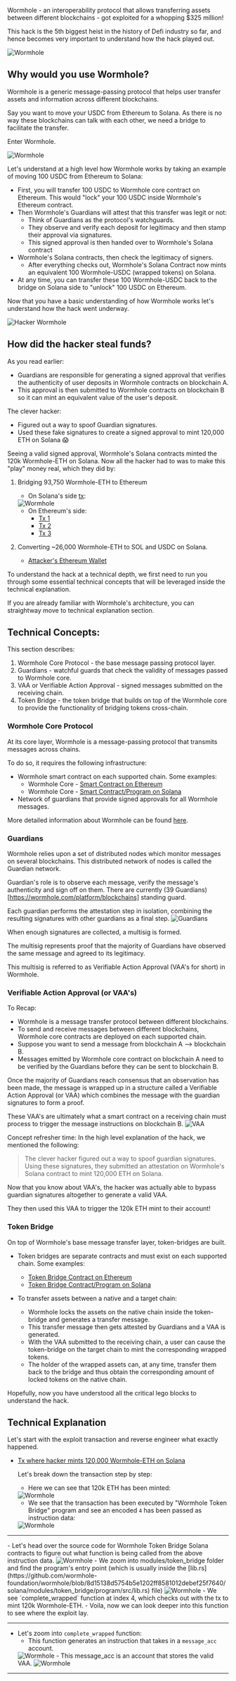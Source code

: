 
<Cover
  src="/covers/wormhole.png"
  alt="Wormhole"
  caption="wormhole.com"
/>

Wormhole - an interoperability protocol that allows transferring assets between different blockchains - got exploited for a whopping $325 million!

This hack is the 5th biggest heist in the history of Defi industry so far, and hence becomes very important to understand how the hack played out.

<Image src="/content/wormhole/wormhole1.png" alt="Wormhole" width={500} height={500} className="mx-auto" />

## Why would you use Wormhole?

Wormhole is a generic message-passing protocol that helps user transfer assets and information across different blockchains.

Say you want to move your USDC from Ethereum to Solana. As there is no way these blockchains can talk with each other, we need a bridge to facilitate the transfer.

Enter Wormhole.

<Image src="/content/wormhole/wormhole2.png" alt="Wormhole" width={500} height={500} className="mx-auto" />

Let's understand at a high level how Wormhole works by taking an example of moving 100 USDC from Ethereum to Solana:
- First, you will transfer 100 USDC to Wormhole core contract on Ethereum. This would "lock" your 100 USDC inside Wormhole's Ethereum contract.
- Then Wormhole's Guardians will attest that this transfer was legit or not:
  - Think of Guardians as the protocol's watchguards.
  - They observe and verify each deposit for legitimacy and then stamp their approval via signatures.
  - This signed approval is then handed over to Wormhole's Solana contract
- Wormhole's Solana contracts, then check the legitimacy of signers.
  - After everything checks out, Wormhole's Solana Contract now mints an equivalent 100 Wormhole-USDC (wrapped tokens) on Solana.
- At any time, you can transfer these 100 Wormhole-USDC back to the bridge on Solana side to "unlock" 100 USDC on Ethereum.

Now that you have a basic understanding of how Wormhole works let's understand how the hack went underway.

<Image src="/content/jet/hacker-jet.png" alt="Hacker Wormhole" width={500} height={500} className="mx-auto" />

## How did the hacker steal funds?
As you read earlier:
- Guardians are responsible for generating a signed approval that verifies the authenticity of user deposits in Wormhole contracts on blockchain A.
- This approval is then submitted to Wormhole contracts on blockchain B so it can mint an equivalent value of the user's deposit.

The clever hacker:
- Figured out a way to spoof Guardian signatures.
- Used these fake signatures to create a signed approval to mint 120,000 ETH on Solana 😱

Seeing a valid signed approval, Wormhole's Solana contracts minted the 120k Wormhole-ETH on Solana. Now all the hacker had to was to make this "play" money real, which they did by:
1. Bridging 93,750 Wormhole-ETH to Ethereum
    - On Solana's side [tx](https://solscan.io/account/2SDN4vEJdCdW3pGyhx2km9gB3LeHzMGLrG2j4uVNZfrx#splTransfer):
    <Image src="/tx/wormhole-solana.png" alt="Wormhole" width={500} height={500} className="mx-auto" />

    - On Ethereum's side:
        - [Tx 1](https://etherscan.io/tx/0x4d5201dd4a377f20e61fb8f42e6f929ec16bcec918f0584e39241d15b254a80f)
        - [Tx 2](https://etherscan.io/tx/0x24c7d855a0a931561e412d809e2596c3fd861cc7385566fd1cb528f9e93e5f14)
        - [Tx 3](https://etherscan.io/tx/0xd31b155e259a403ebe69831fae0ec2b4bd33dfa090c43b605a57d5c72c4fbbc7)

2. Converting ~26,000 Wormhole-ETH to SOL and USDC on Solana.
    - [Attacker's Ethereum Wallet](https://etherscan.io/address/0x629e7da20197a5429d30da36e77d06cdf796b71a)

To understand the hack at a technical depth, we first need to run you through some essential technical concepts that will be leveraged inside the technical explanation.

If you are already familiar with Wormhole's architecture, you can straightway move to technical explanation section.

## Technical Concepts:
This section describes:

1. Wormhole Core Protocol - the base message passing protocol layer.
2. Guardians - watchful guards that check the validity of messages passed to Wormhole core.
3. VAA or Verifiable Action Approval - signed messages submitted on the receiving chain.
4. Token Bridge - the token bridge that builds on top of the Wormhole core to provide the functionality of bridging tokens cross-chain.

### Wormhole Core Protocol

At its core layer, Wormhole is a message-passing protocol that transmits messages across chains.

To do so, it requires the following infrastructure:
- Wormhole smart contract on each supported chain. Some examples:
  - Wormhole Core - [Smart Contract on Ethereum](https://etherscan.io/address/0x98f3c9e6E3fAce36bAAd05FE09d375Ef1464288B)
  - Wormhole Core - [Smart Contract/Program on Solana](https://solana.fm/address/worm2ZoG2kUd4vFXhvjh93UUH596ayRfgQ2MgjNMTth?cluster=mainnet-alpha)
- Network of guardians that provide signed approvals for all Wormhole messages.

More detailed information about Wormhole can be found [here](https://wormhole.com/docs/).

### Guardians

Wormhole relies upon a set of distributed nodes which monitor messages on several blockchains. This distributed network of nodes is called the Guardian network.

Guardian's role is to observe each message, verify the message's authenticity and sign off on them. There are currently (39 Guardians)[https://wormhole.com/platform/blockchains] standing guard.

Each guardian performs the attestation step in isolation, combining the resulting signatures with other guardians as a final step.
<Image src="/content/wormhole/wormhole3.png" alt="Guardians" width={500} height={500} className="mx-auto" />

When enough signatures are collected, a multisig is formed.

The multisig represents proof that the majority of Guardians have observed the same message and agreed to its legitimacy.

This multisig is referred to as Verifiable Action Approval (VAA's for short) in Wormhole.

### Verifiable Action Approval (or VAA's)
To Recap:
- Wormhole is a message transfer protocol between different blockchains.
- To send and receive messages between different blockchains, Wormhole core contracts are deployed on each supported chain.
- Suppose you want to send a message from blockchain A --> blockchain B.
- Messages emitted by Wormhole core contract on blockchain A need to be verified by the Guardians before they can be sent to blockchain B.

Once the majority of Guardians reach consensus that an observation has been made, the message is wrapped up in a structure called a Verifiable Action Approval (or VAA) which combines the message with the guardian signatures to form a proof.

These VAA's are ultimately what a smart contract on a receiving chain must process to trigger the message instructions on blockchain B.
<Image src="/content/wormhole/wormhole4.png" alt="VAA" width={500} height={500} className="mx-auto" />

Concept refresher time:
In the high level explanation of the hack, we mentioned the following:

>The clever hacker figured out a way to spoof guardian signatures. Using these signatures, they submitted an attestation on Wormhole's Solana contract to mint 120,000 ETH on Solana.

Now that you know about VAA's, the hacker was actually able to bypass guardian signatures altogether to generate a valid VAA.

They then used this VAA to trigger the 120k ETH mint to their account!

### Token Bridge
On top of Wormhole's base message transfer layer, token-bridges are built.
- Token bridges are separate contracts and must exist on each supported chain. Some examples:
    - [Token Bridge Contract on Ethereum](https://etherscan.io/address/0x3ee18b2214aff97000d974cf647e7c347e8fa585#:~:text=Wormhole%3A%20Portal%20Token%20Bridge%20%7C%20Address%200x3ee18b2214aff97000d974cf647e7c347e8fa585%20%7C%20Etherscan)
    - [Token Bridge Contract/Program on Solana](https://solana.fm/address/wormDTUJ6AWPNvk59vGQbDvGJmqbDTdgWgAqcLBCgUb?cluster=mainnet-alpha)

- To transfer assets between a native and a target chain:
    - Wormhole locks the assets on the native chain inside the token-bridge and generates a transfer message.
    - This transfer message then gets attested by Guardians and a VAA is generated.
    - With the VAA submitted to the receiving chain, a user can cause the token-bridge on the target chain to mint the corresponding wrapped tokens.
    - The holder of the wrapped assets can, at any time, transfer them back to the bridge and thus obtain the corresponding amount of locked tokens on the native chain.

Hopefully, now you have understood all the critical lego blocks to understand the hack.

## Technical Explanation
Let's start with the exploit transaction and reverse engineer what exactly happened.
- [Tx where hacker mints 120,000 Wormhole-ETH on Solana](https://solana.fm/tx/2zCz2GgSoSS68eNJENWrYB48dMM1zmH8SZkgYneVDv2G4gRsVfwu5rNXtK5BKFxn7fSqX9BvrBc1rdPAeBEcD6Es?cluster=mainnet-alpha)

    Let's break down the transaction step by step:
    - Here we can see that 120k ETH has been minted:
    <Image src="/content/wormhole/wormhole5.png" alt="Wormhole" width={500} height={500} className="mx-auto" />

    - We see that the transaction has been executed by "Wormhole Token Bridge" program and see an encoded `4` has been passed as instruction data:
    <Image src="/content/wormhole/wormhole6.png" alt="Wormhole" width={500} height={500} className="mx-auto" />

<hr />
- Let's head over the source code for Wormhole Token Bridge Solana contracts to figure out what function is being called from the above instruction data.
<Image src="/content/wormhole/wormhole7.png" alt="Wormhole" width={500} height={500} className="mx-auto" />
    - We zoom into modules/token_bridge folder and find the program's entry point (which is usually inside the [lib.rs](https://github.com/wormhole-foundation/wormhole/blob/8d15138d5754b5e1202ff8581012debef25f7640/solana/modules/token_bridge/program/src/lib.rs) file)
    <Image src="/content/wormhole/wormhole8.png" alt="Wormhole" width={500} height={500} className="mx-auto" />
    - We see `complete_wrapped` function at index 4, which checks out with the tx to mint 120k Wormhole-ETH.
    - Voila, now we can look deeper into this function to see where the exploit lay.

<hr />

- Let's zoom into `complete_wrapped` function:
    - This function generates an instruction that takes in a `message_acc` account.
    <Image src="/content/wormhole/wormhole9.png" alt="Wormhole" width={500} height={500} className="mx-auto" />
    - This message_acc is an account that stores the valid VAA.
    <Image src="/content/wormhole/wormhole10.png" alt="Wormhole" width={500} height={500} className="mx-auto" />

<hr />




